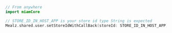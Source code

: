 ```swift
// From anywhere
import miamCore

// STORE_ID_IN_HOST_APP is your store id type String is expected
Mealz.shared.user.setStoreIdWithCallBack(storeId: STORE_ID_IN_HOST_APP){ _ in /** action to execute one mealz store has been fetch and set can be a rediretion */}
```